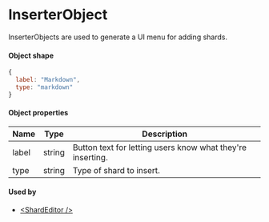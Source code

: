 # InserterObject

InserterObjects are used to generate a UI menu for adding shards.

#### Object shape
```jsx
{
  label: "Markdown",
  type: "markdown"
}
```

#### Object properties
| Name | Type    | Description                                                            |
|------|---------|------------------------------------------------------------------------|
| label | string | Button text for letting users know what they're inserting.             |
| type  | string | Type of shard to insert.                                               |

#### Used by
- [&#60;ShardEditor />](#/shard-editor)